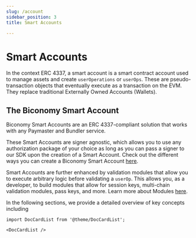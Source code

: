 ```yaml
---
slug: /account
sidebar_position: 3
title: Smart Accounts

---
```

# Smart Accounts

In the context ERC 4337, a smart account is a smart contract account used to manage assets and create `userOperations` or `userOps`. 
These are pseudo-transaction objects that eventually execute as a transaction on the EVM. 
They replace traditional Externally Owned Accounts (Wallets).

## The Biconomy Smart Account

Biconomy Smart Accounts are an ERC 4337-compliant solution that works with any Paymaster and Bundler service.

These Smart Accounts are signer agnostic, which allows you to use any authorization package of your choice as long as you can pass a signer to our SDK upon the creation of a Smart Account. 
Check out the different ways you can create a Biconomy Smart Account [here](/Account/signers).

Smart Accounts are further enhanced by validation modules that allow you to execute arbitrary logic before validating a `userOp`. 
This allows you, as a developer, to build modules that allow for session keys, multi-chain validation modules, pass keys, and more. Learn more about Modules [here](/modules).

In the following sections, we provide a detailed overview of key concepts including

```mdx-code-block
import DocCardList from '@theme/DocCardList';

<DocCardList />
```